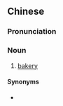 {{also|面包房}}
==Chinese==
{{zh-forms|s=面包房|t2=麪包房|type=21}}

===Pronunciation===
{{zh-pron
|m=miànbāofáng
|c=min6 baau1 fong4
|cat=n
}}

===Noun===
{{zh-noun}}

# [[bakery]]

====Synonyms====
* {{zh-l|麵包店}}